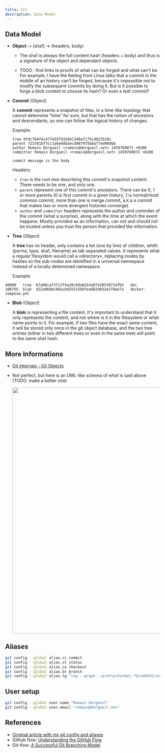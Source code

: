 ```yaml
---
title: Git
description: Data Model
---
```


## Data Model

* **Object** := (sha1) -> (headers, body)

  * The sha1 is always the full content hash (headers + body) and thus is a signature of the object and dependant objects.
  
  * TODO : find links to proofs of what can be forged and what can't be. For example, I have the feeling from Linus talks that a commit in the middle of an history can't be forged, because it's impossible not to modify the subsequent commits by doing it. But is it possible to forge a blob content to choose its hash? Or even a leaf commit?

* **Commit** (Object)

  A **commit** represents a snapshot of files, in a time-like topology that cannot determine "time" for sure, but that has the notion of ancestors and descendants, so one can follow the logical history of changes.
  
  Example:

  ```
  tree 0fdc764f4c477e55f9326b1340af175cd823518c 
  parent 723781bf7cc1a6eb8bdecd987975b8af7ed960bb
  author Romain Dorgueil <romain@dorgueil.net> 1459760873 +0200
  committer Romain Dorgueil <romain@dorgueil.net> 1459760873 +0200
  
  commit message is the body
  ```
  
  Headers:
  
  * `tree` is the root tree describing this commit's snapshot content. There needs to be one, and only one.
  * `parent` represent one of this commit's ancestors. There can be 0, 1 or more parents (0 is first commit in a given history, 1 is normal/most common commit, more than one is merge commit, a.k.a a commit that makes two or more divergent histories converge).
  * `author` and `committer` headers represents the author and commiter of the commit (what a surprise), along with the time at which the event happens. Mostly provided as an information, can not and should not be trusted unless you trust the person that provided the information.

* **Tree** (Object)

  A **tree** has no header, only contains a list (one by line) of children, whith (perms, type, sha1, filename) as tab separated values. It represents what a regular filesystem would call a «directory», replacing inodes by hashes so the sub-nodes are identified in a universal namespace instead of a locally determined namespace.
    
  Example:

```
40000   tree  67a00caf3712f4a38c9da6d14a07420530714fb5   doc
100755  blob  d22a068dc89ac8d25532b0fea8829832e278ee7a   docker-compose.yml
```    
* **Blob** (Object)

  A **blob** is representing a file content. It's important to understand that it only represents the content, and not where is it in the filesystem or what name points to it.
  For example, if two files have the exact same content, it will be stored only once in the git object database, and the two tree entries (either in two different trees or even in the same tree) will point to the same sha1 hash.

## More Informations

* [Git Internals - Git Objects](https://git-scm.com/book/en/v2/Git-Internals-Git-Objects)
* Not perfect, but here is an UML-like schema of what is said above (TODO: make a better one)

  <img src="http://2.bp.blogspot.com/-OupR0nuuahY/UT5t7BLWjzI/AAAAAAAABRM/lH9DCK6UaaA/s1600/GitUML.png" width="800" />

## Aliases

```bash
git config --global alias.ci commit
git config --global alias.st status
git config --global alias.co checkout
git config --global alias.br branch
git config --global alias.lg "log --graph --pretty=format:'%Cred%h%Creset -%C(yellow)%d%Creset %s %Cgreen(%cr) %C(bold blue)<%an>%Creset' --abbrev-commit"
```

## User setup

```bash
git config --global user.name "Romain Dorgueil"
git config --global user.email "romain@dorgueil.net"
```

	
## References

* [Original article with my git config and aliases](http://romain.dorgueil.net/blog/en/git/2014/12/16/git-config.html)
* Github flow: [Understanding the GitHub Flow](https://guides.github.com/introduction/flow/)
* Git-flow: [A Successful Git Branching Model](http://nvie.com/posts/a-successful-git-branching-model/)